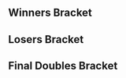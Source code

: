 {{DISPLAYTITLE:Kickstart 14: Doubles Bracket}}{{SetGame|melee}}{{tabs static
|name1=Overview
|link1=Kickstart/14
|name2=Singles Bracket
|link2=Kickstart/14/Singles Bracket
|name3=Doubles Bracket
|link3=Kickstart/14/Doubles Bracket
|This=3
}}
==Winners Bracket==
{{32DEDoublesWBracketA
|column-width=170

<!-- ROUND 1 -->
|r1m1t1p1=Trif |r1m1t1p1flag=es
|r1m1t1p2=Overtriforce |r1m1t1p2flag=es |r1m1t1score={{win}}
|r1m1t2p1=Bye |r1m1t2p1flag=
|r1m1t2p2=Bye |r1m1t2p2flag= |r1m1t2score=
|r1m1win=1

|r1m2t1p1=Molten |r1m2t1p1flag=gb
|r1m2t1p2=BanBang |r1m2t1p2flag=gb |r1m2t1score=1
|r1m2t2p1=FileSmile |r1m2t2p1flag=gb
|r1m2t2p2=Boohbah |r1m2t2p2flag=gb |r1m2t2score=2
|r1m2win=2

|r1m3t1p1=Okameed |r1m3t1p1flag=gb
|r1m3t1p2=Reb |r1m3t1p2flag=gb |r1m3t1score={{win}}
|r1m3t2p1=Bye |r1m3t2p1flag=
|r1m3t2p2=Bye |r1m3t2p2flag= |r1m3t2score=
|r1m3win=1

|r1m4t1p1=Roan |r1m4t1p1flag=gb
|r1m4t1p2=Mordo |r1m4t1p2flag=gb |r1m4t1score={{win}}
|r1m4t2p1=Bye |r1m4t2p1flag=
|r1m4t2p2=Bye |r1m4t2p2flag= |r1m4t2score=
|r1m4win=1

|r1m5t1p1=BrTarolg |r1m5t1p1flag=gb
|r1m5t1p2=Amsah |r1m5t1p2flag=nl |r1m5t1score={{win}}
|r1m5t2p1=Bye |r1m5t2p1flag=
|r1m5t2p2=Bye |r1m5t2p2flag= |r1m5t2score=
|r1m5win=1

|r1m6t1p1=Skut |r1m6t1p1flag=gb
|r1m6t1p2=Ewar |r1m6t1p2flag=gb |r1m6t1score={{win}}
|r1m6t2p1=Bye |r1m6t2p1flag=
|r1m6t2p2=Bye |r1m6t2p2flag= |r1m6t2score=
|r1m6win=1

|r1m7t1p1=SaiX |r1m7t1p1flag=es
|r1m7t1p2=Marah |r1m7t1p2flag=es |r1m7t1score={{win}}
|r1m7t2p1=Bye |r1m7t2p1flag=
|r1m7t2p2=Bye |r1m7t2p2flag= |r1m7t2score=
|r1m7win=1

|r1m8t1p1=WadaWada |r1m8t1p1flag=gb
|r1m8t1p2=chrisw |r1m8t1p2flag=gb |r1m8t1score={{win}}
|r1m8t2p1=Bye |r1m8t2p1flag=
|r1m8t2p2=Bye |r1m8t2p2flag= |r1m8t2score=
|r1m8win=1

|r1m9t1p1=Professor Pro |r1m9t1p1flag=gb
|r1m9t1p2=Zgetto |r1m9t1p2flag=nl |r1m9t1score={{win}}
|r1m9t2p1=Bye |r1m9t2p1flag=
|r1m9t2p2=Bye |r1m9t2p2flag= |r1m9t2score=
|r1m9win=1

|r1m10t1p1=Lalzu |r1m10t1p1flag=gb
|r1m10t1p2=Munx |r1m10t1p2flag=gb |r1m10t1score={{win}}
|r1m10t2p1=Bye |r1m10t2p1flag=
|r1m10t2p2=Bye |r1m10t2p2flag= |r1m10t2score=
|r1m10win=1

|r1m11t1p1=JMYL |r1m11t1p1flag=nl
|r1m11t1p2=Atlas |r1m11t1p2flag=nl |r1m11t1score={{win}}
|r1m11t2p1=Bye |r1m11t2p1flag=
|r1m11t2p2=Bye |r1m11t2p2flag= |r1m11t2score=
|r1m11win=1

|r1m12t1p1=RashAttack |r1m12t1p1flag=sd
|r1m12t1p2=Harambe's Avenger |r1m12t1p2flag=gb |r1m12t1score={{win}}
|r1m12t2p1=Bye |r1m12t2p1flag=
|r1m12t2p2=Bye |r1m12t2p2flag= |r1m12t2score=
|r1m12win=1

|r1m13t1p1=HomeMadeWaffles |r1m13t1p1flag=us
|r1m13t1p2=Druggedfox |r1m13t1p2flag=us |r1m13t1score={{win}}
|r1m13t2p1=Bye |r1m13t2p1flag=
|r1m13t2p2=Bye |r1m13t2p2flag= |r1m13t2score=
|r1m13win=1

|r1m14t1p1=YellooW |r1m14t1p1flag=gb
|r1m14t1p2=Loto |r1m14t1p2flag=gb |r1m14t1score={{win}}
|r1m14t2p1=Bye |r1m14t2p1flag=
|r1m14t2p2=Bye |r1m14t2p2flag= |r1m14t2score=
|r1m14win=1

|r1m15t1p1=Xardov |r1m15t1p1flag=es
|r1m15t1p2=Liax |r1m15t1p2flag=es |r1m15t1score={{win}}
|r1m15t2p1=Bye |r1m15t2p1flag=
|r1m15t2p2=Bye |r1m15t2p2flag= |r1m15t2score=
|r1m15win=1

|r1m16t1p1=lord.ape.69 |r1m16t1p1flag=gb
|r1m16t1p2=Morinth |r1m16t1p2flag=gb |r1m16t1score={{win}}
|r1m16t2p1=Bye |r1m16t2p1flag=
|r1m16t2p2=Bye |r1m16t2p2flag= |r1m16t2score=
|r1m16win=1

<!-- ROUND 2 -->
|r2m1t1p1=Trif |r2m1t1p1flag=es
|r2m1t1p2=Overtriforce |r2m1t1p2flag=es |r2m1t1score=2
|r2m1t2p1=FileSmile |r2m1t2p1flag=gb
|r2m1t2p2=Boohbah |r2m1t2p2flag=gb |r2m1t2score=0
|r2m1win=1

|r2m2t1p1=Okameed |r2m2t1p1flag=gb
|r2m2t1p2=Reb |r2m2t1p2flag=gb |r2m2t1score=2
|r2m2t2p1=Roan |r2m2t2p1flag=gb
|r2m2t2p2=Mordo |r2m2t2p2flag=gb |r2m2t2score=1
|r2m2win=1

|r2m3t1p1=BrTarolg |r2m3t1p1flag=gb
|r2m3t1p2=Amsah |r2m3t1p2flag=nl |r2m3t1score=2
|r2m3t2p1=Skut |r2m3t2p1flag=gb
|r2m3t2p2=Ewar |r2m3t2p2flag=gb |r2m3t2score=0
|r2m3win=1

|r2m4t1p1=SaiX |r2m4t1p1flag=es
|r2m4t1p2=Marah |r2m4t1p2flag=es |r2m4t1score=2
|r2m4t2p1=WadaWada |r2m4t2p1flag=gb
|r2m4t2p2=chrisw |r2m4t2p2flag=gb |r2m4t2score=0
|r2m4win=1

|r2m5t1p1=Professor Pro |r2m5t1p1flag=gb
|r2m5t1p2=Zgetto |r2m5t1p2flag=nl |r2m5t1score=2
|r2m5t2p1=Lalzu |r2m5t2p1flag=gb
|r2m5t2p2=Munx |r2m5t2p2flag=gb |r2m5t2score=0
|r2m5win=1

|r2m6t1p1=JMYL |r2m6t1p1flag=nl
|r2m6t1p2=Atlas |r2m6t1p2flag=nl |r2m6t1score={{win}}
|r2m6t2p1=RashAttack |r2m6t2p1flag=sd
|r2m6t2p2=Harambe's Avenger |r2m6t2p2flag=gb |r2m6t2score=DQ
|r2m6win=1

|r2m7t1p1=HomeMadeWaffles |r2m7t1p1flag=us
|r2m7t1p2=Druggedfox |r2m7t1p2flag=us |r2m7t1score=2
|r2m7t2p1=YellooW |r2m7t2p1flag=gb
|r2m7t2p2=Loto |r2m7t2p2flag=gb |r2m7t2score=0
|r2m7win=1

|r2m8t1p1=Xardov |r2m8t1p1flag=es
|r2m8t1p2=Liax |r2m8t1p2flag=es |r2m8t1score=2
|r2m8t2p1=lord.ape.69 |r2m8t2p1flag=gb
|r2m8t2p2=Morinth |r2m8t2p2flag=gb |r2m8t2score=0
|r2m8win=1

<!-- ROUND 3 -->
|r3m1t1p1=Trif |r3m1t1p1flag=es
|r3m1t1p2=Overtriforce |r3m1t1p2flag=es |r3m1t1score=2
|r3m1t2p1=Okameed |r3m1t2p1flag=gb
|r3m1t2p2=Reb |r3m1t2p2flag=gb |r3m1t2score=0
|r3m1win=1

|r3m2t1p1=BrTarolg |r3m2t1p1flag=gb
|r3m2t1p2=Amsah |r3m2t1p2flag=nl |r3m2t1score=2
|r3m2t2p1=SaiX |r3m2t2p1flag=es
|r3m2t2p2=Marah |r3m2t2p2flag=es |r3m2t2score=0
|r3m2win=1

|r3m3t1p1=Professor Pro |r3m3t1p1flag=gb
|r3m3t1p2=Zgetto |r3m3t1p2flag=nl |r3m3t1score=2
|r3m3t2p1=JMYL |r3m3t2p1flag=nl
|r3m3t2p2=Atlas |r3m3t2p2flag=nl |r3m3t2score=0
|r3m3win=1

|r3m4t1p1=HomeMadeWaffles |r3m4t1p1flag=us
|r3m4t1p2=Druggedfox |r3m4t1p2flag=us |r3m4t1score=2
|r3m4t2p1=Xardov |r3m4t2p1flag=es
|r3m4t2p2=Liax |r3m4t2p2flag=es |r3m4t2score=0
|r3m4win=1

<!-- ROUND 4 -->
|r4m1t1p1=Trif |r4m1t1p1flag=es
|r4m1t1p2=Overtriforce |r4m1t1p2flag=es |r4m1t1score=3
|r4m1t2p1=BrTarolg |r4m1t2p1flag=gb
|r4m1t2p2=Amsah |r4m1t2p2flag=nl |r4m1t2score=2
|r4m1win=1

|r4m2t1p1=Professor Pro |r4m2t1p1flag=gb
|r4m2t1p2=Zgetto |r4m2t1p2flag=nl |r4m2t1score=3
|r4m2t2p1=HomeMadeWaffles |r4m2t2p1flag=us
|r4m2t2p2=Druggedfox |r4m2t2p2flag=us |r4m2t2score=0
|r4m2win=1
}}
==Losers Bracket==
{{24DEDoublesLBracketSmwA
|tourneylink=Kickstart/14
|tourneyname=Kickstart 14
|l1placement=17-24
|l2placement=13-16
|l3placement=9-12
|l4placement=7-8
|l5placement=5-6
|column-width=170

<!-- ROUND 1 -->
|l1m1t1p1=lord.ape.69 |l1m1t1p1flag=gb
|l1m1t1p2=Morinth |l1m1t1p2flag=gb |l1m1t1score=0
|l1m1t2p1=Molten |l1m1t2p1flag=gb
|l1m1t2p2=BanBang |l1m1t2p2flag=gb |l1m1t2score=2
|l1m1win=2

|l1m2t1p1=YellooW |l1m2t1p1flag=gb
|l1m2t1p2=Loto |l1m2t1p2flag=gb |l1m2t1score={{win}}
|l1m2t2p1=Bye |l1m2t2p1flag=
|l1m2t2p2=Bye |l1m2t2p2flag= |l1m2t2score=
|l1m2win=1

|l1m3t1p1=RashAttack |l1m3t1p1flag=sd
|l1m3t1p2=Harambe's Avenger |l1m3t1p2flag=gb |l1m3t1score={{win}}
|l1m3t2p1=Bye |l1m3t2p1flag=
|l1m3t2p2=Bye |l1m3t2p2flag= |l1m3t2score=
|l1m3win=1

|l1m4t1p1=Lalzu |l1m4t1p1flag=gb
|l1m4t1p2=Munx |l1m4t1p2flag=gb |l1m4t1score={{win}}
|l1m4t2p1=Bye |l1m4t2p1flag=
|l1m4t2p2=Bye |l1m4t2p2flag= |l1m4t2score=
|l1m4win=1

|l1m5t1p1=WadaWada |l1m5t1p1flag=gb
|l1m5t1p2=chrisw |l1m5t1p2flag=gb |l1m5t1score={{win}}
|l1m5t2p1=Bye |l1m5t2p1flag=
|l1m5t2p2=Bye |l1m5t2p2flag= |l1m5t2score=
|l1m5win=1

|l1m6t1p1=Skut |l1m6t1p1flag=gb
|l1m6t1p2=Ewar |l1m6t1p2flag=gb |l1m6t1score={{win}}
|l1m6t2p1=Bye |l1m6t2p1flag=
|l1m6t2p2=Bye |l1m6t2p2flag= |l1m6t2score=
|l1m6win=1

|l1m7t1p1=Roan |l1m7t1p1flag=gb
|l1m7t1p2=Mordo |l1m7t1p2flag=gb |l1m7t1score={{win}}
|l1m7t2p1=Bye |l1m7t2p1flag=
|l1m7t2p2=Bye |l1m7t2p2flag= |l1m7t2score=
|l1m7win=1

|l1m8t1p1=FileSmile |l1m8t1p1flag=gb
|l1m8t1p2=Boohbah |l1m8t1p2flag=gb |l1m8t1score={{win}}
|l1m8t2p1=Bye |l1m8t2p1flag=
|l1m8t2p2=Bye |l1m8t2p2flag= |l1m8t2score=
|l1m8win=1

<!-- ROUND 2 -->
|l2m1t1p1=Molten |l2m1t1p1flag=gb
|l2m1t1p2=BanBang |l2m1t1p2flag=gb |l2m1t1score=2
|l2m1t2p1=YellooW |l2m1t2p1flag=gb
|l2m1t2p2=Loto |l2m1t2p2flag=gb |l2m1t2score=0
|l2m1win=1

|l2m2t1p1=RashAttack |l2m2t1p1flag=sd
|l2m2t1p2=Harambe's Avenger |l2m2t1p2flag=gb |l2m2t1score=DQ
|l2m2t2p1=Lalzu |l2m2t2p1flag=gb
|l2m2t2p2=Munx |l2m2t2p2flag=gb |l2m2t2score={{win}}
|l2m2win=2

|l2m3t1p1=WadaWada |l2m3t1p1flag=gb
|l2m3t1p2=chrisw |l2m3t1p2flag=gb |l2m3t1score=2
|l2m3t2p1=Skut |l2m3t2p1flag=gb
|l2m3t2p2=Ewar |l2m3t2p2flag=gb |l2m3t2score=1
|l2m3win=1

|l2m4t1p1=Roan |l2m4t1p1flag=gb
|l2m4t1p2=Mordo |l2m4t1p2flag=gb |l2m4t1score=2
|l2m4t2p1=FileSmile |l2m4t2p1flag=gb
|l2m4t2p2=Boohbah |l2m4t2p2flag=gb |l2m4t2score=0
|l2m4win=1

<!-- ROUND 3 -->
|l3m1t1p1=SaiX |l3m1t1p1flag=es
|l3m1t1p2=Marah |l3m1t1p2flag=es |l3m1t1score=2
|l3m1t2p1=Molten |l3m1t2p1flag=gb
|l3m1t2p2=BanBang |l3m1t2p2flag=gb |l3m1t2score=0
|l3m1win=1

|l3m2t1p1=Okameed |l3m2t1p1flag=gb
|l3m2t1p2=Reb |l3m2t1p2flag=gb |l3m2t1score=2
|l3m2t2p1=Lalzu |l3m2t2p1flag=gb
|l3m2t2p2=Munx |l3m2t2p2flag=gb |l3m2t2score=0
|l3m2win=1

|l3m3t1p1=Xardov |l3m3t1p1flag=es
|l3m3t1p2=Liax |l3m3t1p2flag=es |l3m3t1score=2
|l3m3t2p1=WadaWada |l3m3t2p1flag=gb
|l3m3t2p2=chrisw |l3m3t2p2flag=gb |l3m3t2score=0
|l3m3win=1

|l3m4t1p1=JMYL |l3m4t1p1flag=nl
|l3m4t1p2=Atlas |l3m4t1p2flag=nl |l3m4t1score=2
|l3m4t2p1=Roan |l3m4t2p1flag=gb
|l3m4t2p2=Mordo |l3m4t2p2flag=gb |l3m4t2score=1
|l3m4win=1

<!-- ROUND 4 -->
|l4m1t1p1=SaiX |l4m1t1p1flag=es
|l4m1t1p2=Marah |l4m1t1p2flag=es |l4m1t1score=1
|l4m1t2p1=Okameed |l4m1t2p1flag=gb
|l4m1t2p2=Reb |l4m1t2p2flag=gb |l4m1t2score=2
|l4m1win=2

|l4m2t1p1=Xardov |l4m2t1p1flag=es
|l4m2t1p2=Liax |l4m2t1p2flag=es |l4m2t1score=2
|l4m2t2p1=JMYL |l4m2t2p1flag=nl
|l4m2t2p2=Atlas |l4m2t2p2flag=nl |l4m2t2score=0
|l4m2win=1

<!-- ROUND 5 -->
|l5m1t1p1=HomeMadeWaffles |l5m1t1p1flag=us
|l5m1t1p2=Druggedfox |l5m1t1p2flag=us |l5m1t1score=3
|l5m1t2p1=Okameed |l5m1t2p1flag=gb
|l5m1t2p2=Reb |l5m1t2p2flag=gb |l5m1t2score=0
|l5m1win=1

|l5m2t1p1=BrTarolg |l5m2t1p1flag=gb
|l5m2t1p2=Amsah |l5m2t1p2flag=nl |l5m2t1score=3
|l5m2t2p1=Xardov |l5m2t2p1flag=es
|l5m2t2p2=Liax |l5m2t2p2flag=es |l5m2t2score=1
|l5m2win=1
}}
<onlyinclude>
==Final Doubles Bracket==
{{DEFinalDoublesSmwBracket
|tourneylink =Kickstart/14
|tourneyname =Kickstart 14
|l1placement = 4
|r2placement = 3
|r3loserplacement = 2
|r3winnerplacement = 1
|column-width=170

<!-- FROM WINNERS -->
|r1m1t1p1=Trif |r1m1t1p1flag=es
|r1m1t1p2=Overtriforce |r1m1t1p2flag=es |r1m1t1score=2
|r1m1t2p1=Professor Pro |r1m1t2p1flag=gb
|r1m1t2p2=Zgetto |r1m1t2p2flag=nl |r1m1t2score=3
|r1m1win=2

<!-- FROM LOSERS -->
|l1m1t1p1=HomeMadeWaffles |l1m1t1p1flag=us
|l1m1t1p2=Druggedfox |l1m1t1p2flag=us |l1m1t1score=3
|l1m1t2p1=BrTarolg |l1m1t2p1flag=gb
|l1m1t2p2=Amsah |l1m1t2p2flag=nl |l1m1t2score=1
|l1m1win=1

<!-- LOSERS FINALS -->
|r2m1t1p1=Trif |r2m1t1p1flag=es
|r2m1t1p2=Overtriforce |r2m1t1p2flag=es |r2m1t1score=3
|r2m1t2p1=HomeMadeWaffles |r2m1t2p1flag=us
|r2m1t2p2=Druggedfox |r2m1t2p2flag=us |r2m1t2score=2
|r2m1win=1

<!-- GRAND FINALS -->
|r3m1t1p1=Professor Pro |r3m1t1p1flag=gb
|r3m1t1p2=Zgetto |r3m1t1p2flag=nl |r3m1t1score=0 |r3m2t1score=3
|r3m1t2p1=Trif |r3m1t2p1flag=es
|r3m1t2p2=Overtriforce |r3m1t2p2flag=es |r3m1t2score=3 |r3m2t2score=0
|r3m1win=1
}}
</onlyinclude>
